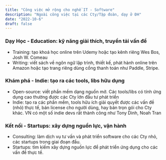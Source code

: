 ```yaml
---
title: "Công việc mở rộng cho nghề IT - Software"
description: "Ngoài công việc tại các Cty/Tập đoàn, dạy ở ĐH"
date: "2022-10-6"
draft: false
---
```


### Dạy Học - Education: kỹ năng giải thích, truyền tải vấn đề

- Training: tạo khoá học online trên Udemy hoặc tạo kênh riêng Wes Bos, Josh W. Comeau
- Writing: viết sách về ngôn ngữ lập trình, thiết kế, phát hành online trên Amazon hoặc tạo trang riêng dùng cổng thanh toán như Paddle, Stripe.

### Khám phá - Indie: tạo ra các tools, libs hữu dụng

- Open-source: viết phần mềm dạng nguồn mở. Các tools/libs có tính ứng dụng cao thường được các Cty lớn đầu tư phát triển
- Indie: tạo ra các phần mềm, tools hữu ích giải quyết được các vấn đề (nhỏ) thực tế, bán license cho người dùng, hay bán trọn gói cho Cty khác. VN có một số indie devs rất thành công như Tony Dinh, Noah Tran

### Kết nối - Startups: xây dựng nguồn lực, vận hành

- Consulting: làm dịch vụ tư vấn và phát triển software cho các Cty nhỏ, các startups trong giai đoạn đầu.
- Startups: tìm kiếm xây dựng nguồn lực để phát triển ứng dụng cho các vấn đề thực tế.
